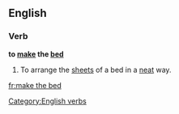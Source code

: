 ==English==

===Verb===
'''to [[make]] the [[bed]]'''

# To arrange the [[sheets]] of a bed in a [[neat]] way.

[[Category:English verbs]]

[[fr:make the bed]]